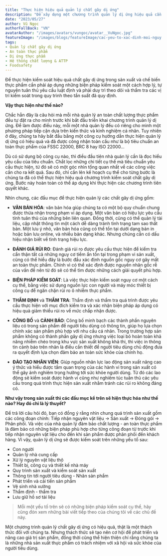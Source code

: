 ```yaml
---
title: "Thực hiện hiệu quả quản lý chất gây dị ứng" 
description: "Để xây dựng một chương trình quản lý dị ứng hiệu quả cần thực hiện đánh giá rủi ro và đưa ra các biện pháp kiểm soát phù hợp với đầu ra của quá trình đánh giá. Nhìn chung quản lý dị ứng sẽ được kiểm soát trên các yếu tố: Con người, nhà cung cấp, nguyên vật liệu, máy móc - thiết bị, sản xuất, công bố ghi nhãn, phát triển sản phẩm, vệ sinh và thẩm tra. Tất cả những hoạt động thực hiện quản lý yêu cầu văn bản hóa và lưu giữ hồ sơ theo dõi."
date: "2023/05/27"
author: Vũ Ngọc 
authorFallBack: "VN"
avatarAuthor: "/images/avatars/vungoc/avatar__VuNgoc.jpg"
featureImage: "/images/blogs/featureImage/cac-yeu-to-xac-dinh-moi-nguy.jpg"
tags: 
- Quản lý chất gây dị ứng 
- An toàn thực phẩm 
- Dị ứng thực phẩm 
- Hệ thống chất lượng & ATTP  
- Foodsafety 
---
```



Để thực hiện kiểm soát hiệu quả chất gây dị ứng trong sản xuất và chế biến thực phẩm cần phải áp dụng những biện pháp kiểm soát một cách hợp lý, tự nguyện tuân thủ yêu cầu luật định và phải duy trì theo dõi và thẩm tra các vị trí kiểm soát trong quy trình theo tần suất đã quy định. 

**Vậy thực hiện như thế nào?**

Chắc hẳn đây là câu hỏi mà mỗi nhà quản lý an toàn chất lượng thực phẩm đều tự đặt ra cho mình trước khi bắt đầu triển khai chương trình quản lý dị ứng. Để làm được điều này, mỗi một nhà quản lý đều có riêng cho mình một phương pháp tiếp cận dựa trên kiến thức và kinh nghiệm cá nhân. Tuy nhiên ở đây, chúng ta hãy bắt đầu bằng một công cụ hướng dẫn thực hiện quản lý dị ứng có hiệu quả và đã được công nhận toàn cầu như là bộ tiêu chuẩn an toàn thực phẩm của FSSC 22000, BRC 8 hay ISO 22000... 

Dù có sử dụng bộ công cụ nào, thì điều đầu tiên nhà quản lý cần là đọc hiểu yêu cầu của tiêu chuẩn. Chắt lọc những chi tiết cụ thể mà tiêu chuẩn yêu cầu thực hiện, từ đó sẽ có một góc nhìn tổng quan nhất về các công việc cần cho ra kết quả. Sau đó, chỉ cần lên kế hoạch cụ thể cho từng bước là chúng ta đã có thể thực hiện hiệu quả chương trình kiểm soát chất gây dị ứng. Bước này hoàn toàn có thể áp dụng khi thực hiện các chương trình tiên quyết khác.   

Nhìn chung, các đầu mục để thực hiện quản lý các chất gây dị ứng gồm: 

- **VĂN BẢN HÓA**: văn bản hóa giúp chúng ta có một bộ quy chuẩn chung được thừa nhận trong phạm vi áp dụng. Một văn bản có hiệu lực yêu cầu tính tuân thủ của những bên liên quan. Đồng thời, cũng có thể quản lý tài liệu, cập nhật thông tin một cách dễ dàng tránh tình trạng tam sao thất bản. Một lưu ý nhỏ, văn bản hóa cũng có thể tồn tại dưới dạng bản in hoặc bản lưu online, và nhiều bản dạng khác. Nhưng chúng cần có dấu hiệu nhận biết về tình trạng hiệu lực. 

- **ĐÁNH GIÁ RỦI RO**: Đánh giá rủi ro được yêu cầu thực hiện để kiểm tra cẩn thận tất cả những nguy cơ tiềm ẩn tồn tại trong phạm vi sản xuất, cũng có thể hiểu đây là bước đầu xác định nguồn gốc nguy cơ gây mất an toàn thực phẩm. Chính vì có thể xác định được nguyên nhân gốc rễ của vấn đề nên từ đó sẽ có thể tìm được những cách giải quyết phù hợp. 

- **BIỆN PHÁP KIỂM SOÁT**: Là việc thực hiện kiểm soát nguy cơ một cách cụ thể, bằng việc sử dụng nguồn lực con người và máy móc thiết bị công cụ để ngăn chặn rủi ro ô nhiễm thực phẩm. 

- **THẨM ĐỊNH** và **THẨM TRA**: Thẩm định và thẩm tra quá trình được yêu cầu thực hiện với mục đích kiểm tra và xác nhận biện pháp áp dụng có hiệu quả giảm thiểu rủi ro về mức chấp nhận được. 

- **CÔNG BỐ** và **CẢNH BÁO**: Công bố minh bạch các thành phần nguyên liệu có trong sản phẩm để người tiêu dùng có thông tin, giúp họ lựa chọn chính xác sản phẩm phù hợp với nhu cầu cá nhân. Trong trường hợp sản phẩm không có thành phần gây dị ứng nhưng việc loại bỏ hoàn toàn khả năng nhiễm chéo trong khu vực sản xuất không khả thi, thì việc in thông tin cảnh báo trên nhãn là điều cần thiết để người tiêu dùng chủ động đưa ra quyết định lựa chọn đảm bảo an toàn sức khỏe của chính họ. 

- **ĐÀO TẠO NHÂN VIÊN**: Giúp nguồn nhân lực lao động sản xuất nâng cao ý thức và hiểu được tầm quan trọng của các hành vi trong sản xuất có thể gây ảnh nghiêm trọng hưởng tới sức khỏe người dùng. Từ đó các lao động sẽ kiểm soát được hành vi cũng như nghiêm túc tuân thủ các yêu cầu trong quá trình thực hiện sản xuất nhằm tránh các rủi ro không đáng có. 

**Như vậy trong sản xuất thì các đầu mục kể trên sẽ hiện thực hóa như thế nào? Hay đó chỉ là lý thuyết?**

Để trả lời câu hỏi đó, bạn có đồng ý rằng nhìn chung quá trình sản xuất gồm các công đoạn chính: Tiếp nhận nguyên vật liệu -> Sản xuất -> Đóng gói -> Phân phối. Và việc của nhà quản lý đảm bảo chất lượng - an toàn thực phẩm là đảm bảo có những biện pháp phù hợp cho từng công đoạn từ trước khi tiếp nhận nguyên vật liệu cho đến khi sản phẩm được phân phối đến khách hàng. Vì vậy, quản lý dị ứng sẽ được kiểm soát trên những yếu tố sau: 

- Con người 
- Quản lý nhà cung cấp 
- Xử lý nguyên vật liệu thô 
- Thiết bị, công cụ và thiết kế nhà máy 
- Quy trình sản xuất và kiểm soát sản xuất 
- Thông tin tới người tiêu dùng - Nhãn sản phẩm 
- Phát triển và cải tiến sản phẩm 
- Vệ sinh nhà xưởng 
- Thẩm định - thẩm tra 
- Lưu giữ hồ sơ tài liệu 

> Mỗi một yếu tố trên sẽ có những biện pháp kiểm soát cụ thể, hãy cũng đón xem những bài viết tiếp theo của chúng tôi về các chủ đề này.

Một chương trình quản lý chất gây dị ứng có hiệu quả, thật là một thách thức đối với chúng ta. Nhưng thách thức sẽ tạo nên cơ hội để phát triển và nâng cao giá trị sản phẩm, đồng thời cũng thể hiện thiện chí rằng chúng ta là những nhà sản xuất thực phẩm có trách nhiệm với xã hội và sức khỏe của người tiêu dùng.